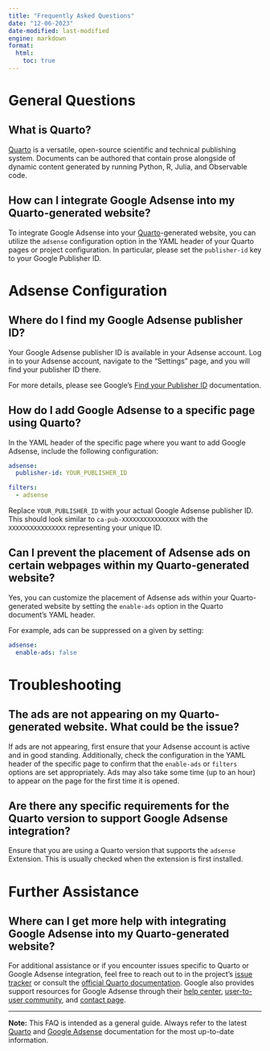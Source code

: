 ```yaml
---
title: "Frequently Asked Questions"
date: "12-06-2023"
date-modified: last-modified
engine: markdown
format: 
  html:
    toc: true
---
```


# General Questions

## What is Quarto?

[Quarto](https://quarto.org/) is a versatile, open-source scientific and technical publishing system. Documents can be authored that
contain prose alongside of dynamic content generated by running Python, R, Julia, and Observable code.

## How can I integrate Google Adsense into my Quarto-generated website?

To integrate Google Adsense into your [Quarto](https://quarto.org/)-generated website, you can utilize the `adsense` configuration option in the YAML header of your Quarto pages or project configuration. In particular, please set the `publisher-id` key to your Google Publisher ID.

# Adsense Configuration

## Where do I find my Google Adsense publisher ID?

Your Google Adsense publisher ID is available in your Adsense account. Log in to your Adsense account, navigate to the "Settings" page, and you will find your publisher ID there.

For more details, please see Google's [Find your Publisher ID](https://support.google.com/adsense/answer/105516?hl=en) documentation.

## How do I add Google Adsense to a specific page using Quarto?

In the YAML header of the specific page where you want to add Google Adsense, include the following configuration:

```yaml
adsense:
  publisher-id: YOUR_PUBLISHER_ID

filters:
  - adsense
```

Replace `YOUR_PUBLISHER_ID` with your actual Google Adsense publisher ID. This should look similar to `ca-pub-XXXXXXXXXXXXXXXX` with the `XXXXXXXXXXXXXXXX` representing your unique ID.

## Can I prevent the placement of Adsense ads on certain webpages within my Quarto-generated website?

Yes, you can customize the placement of Adsense ads within your Quarto-generated website by setting the `enable-ads` option in the Quarto document's YAML header. 

For example, ads can be suppressed on a given by setting:

```yml
adsense:
  enable-ads: false
```

# Troubleshooting

## The ads are not appearing on my Quarto-generated website. What could be the issue?

If ads are not appearing, first ensure that your Adsense account is active and in good standing. Additionally, check the configuration in the YAML header of the specific page to confirm that the `enable-ads` or `filters` options are set appropriately. Ads may also take some time (up to an hour) to appear on the page for the first time it is opened.

## Are there any specific requirements for the Quarto version to support Google Adsense integration?

Ensure that you are using a Quarto version that supports the `adsense` Extension. This is usually checked when the extension is first installed. 

# Further Assistance

## Where can I get more help with integrating Google Adsense into my Quarto-generated website?

For additional assistance or if you encounter issues specific to Quarto or Google Adsense integration, feel free to reach out to in the project's [issue tracker](https://github.com/coatless-quarto/adsense/issues/new/choose) or consult the [official Quarto documentation](https://quarto.org/docs/guide/). Google also provides support resources for Google Adsense through their [help center](https://support.google.com/adsense#topic=3373519), [user-to-user community](https://support.google.com/adsense/community?hl=en), and [contact page](https://support.google.com/adsense/gethelp).

---

**Note:** This FAQ is intended as a general guide. Always refer to the latest [Quarto](https://quarto.org/docs/guide/) and [Google Adsense](https://support.google.com/adsense#topic=3373519)  documentation for the most up-to-date information.
